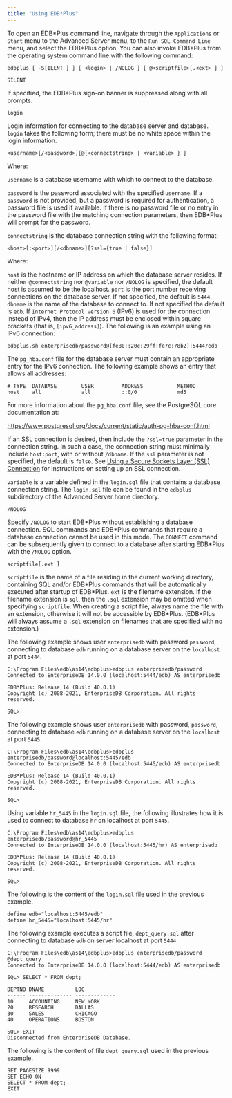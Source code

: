 ```yaml
---
title: "Using EDB*Plus"
---
```


<div id="using_edb_plus" class="registered_link"></div>

<div id="starting_edb_plus" class="registered_link"></div>

To open an EDB\*Plus command line, navigate through the `Applications` or `Start` menu to the Advanced Server menu, to the `Run SQL Command Line` menu, and select the EDB\*Plus option. You can also invoke EDB\*Plus from the operating system command line with the following command:

```text
edbplus [ -S[ILENT ] ] [ <login> | /NOLOG ] [ @<scriptfile>[.<ext> ] ]
```

`SILENT`

 If specified, the EDB\*Plus sign-on banner is suppressed along with all prompts.

`login`

 Login information for connecting to the database server and database. `login` takes the following form; there must be no white space within the login information.

```text
<username>[/<password>][@{<connectstring> | <variable> } ]
```

 Where:

 `username` is a database username with which to connect to the database.

 `password` is the password associated with the specified `username`. If a `password` is not provided, but a password is required for authentication, a password file is used if available. If there is no password file or no entry in the password file with the matching connection parameters, then EDB\*Plus will prompt for the password.

 `connectstring` is the database connection string with the following format:

```text
<host>[:<port>][/<dbname>][?ssl={true | false}]
```

 Where:

 `host` is the hostname or IP address on which the database server resides. If neither `@connectstring` nor `@variable` nor `/NOLOG` is specified, the default host is assumed to be the localhost. `port` is the port number receiving connections on the database server. If not specified, the default is `5444`. `dbname` is the name of the database to connect to. If not specified the default is `edb`. If `Internet Protocol version 6` (IPv6) is used for the connection instead of IPv4, then the IP address must be enclosed within square brackets (that is, `[ipv6_address]`). The following is an example using an IPv6 connection:

```text
edbplus.sh enterprisedb/password@[fe80::20c:29ff:fe7c:78b2]:5444/edb
```

 The `pg_hba.conf` file for the database server must contain an appropriate entry for the IPv6 connection. The following example shows an entry that allows all addresses:

```text
# TYPE  DATABASE        USER         ADDRESS           METHOD
host    all             all          ::0/0             md5
```

For more information about the `pg_hba.conf` file, see the PostgreSQL core documentation at:

 <https://www.postgresql.org/docs/current/static/auth-pg-hba-conf.html>

 If an SSL connection is desired, then include the `?ssl=true` parameter in the connection string. In such a case, the connection string must minimally include `host:port`, with or without `/dbname`. If the `ssl` parameter is not specified, the default is `false`. See [Using a Secure Sockets Layer (SSL) Connection](05_using_edb_plus_with_ssl/#using_edb_plus_with_ssl) for instructions on setting up an SSL connection.

 `variable` is a variable defined in the `login.sql` file that contains a database connection string. The `login.sql` file can be found in the `edbplus` subdirectory of the Advanced Server home directory.

`/NOLOG`

 Specify `/NOLOG` to start EDB\*Plus without establishing a database connection. SQL commands and EDB\*Plus commands that require a database connection cannot be used in this mode. The `CONNECT` command can be subsequently given to connect to a database after starting EDB\*Plus with the `/NOLOG` option.

`scriptfile[.ext ]`

 `scriptfile` is the name of a file residing in the current working directory, containing SQL and/or EDB\*Plus commands that will be automatically executed after startup of EDB\*Plus. `ext` is the filename extension. If the filename extension is `sql`, then the `.sql` extension may be omitted when specifying `scriptfile`. When creating a script file, always name the file with an extension, otherwise it will not be accessible by EDB\*Plus. (EDB\*Plus will always assume a `.sql` extension on filenames that are specified with no extension.)

The following example shows user `enterprisedb` with password `password`, connecting to database `edb` running on a database server on the `localhost` at port `5444`.

```text
C:\Program Files\edb\as14\edbplus>edbplus enterprisedb/password
Connected to EnterpriseDB 14.0.0 (localhost:5444/edb) AS enterprisedb

EDB*Plus: Release 14 (Build 40.0.1)
Copyright (c) 2008-2021, EnterpriseDB Corporation. All rights reserved.

SQL>
```

The following example shows user `enterprisedb` with password, `password`, connecting to database `edb` running on a database server on the `localhost` at port `5445`.

```text
C:\Program Files\edb\as14\edbplus>edbplus enterprisedb/password@localhost:5445/edb
Connected to EnterpriseDB 14.0.0 (localhost:5445/edb) AS enterprisedb

EDB*Plus: Release 14 (Build 40.0.1)
Copyright (c) 2008-2021, EnterpriseDB Corporation. All rights reserved.

SQL>
```

Using variable `hr_5445` in the `login.sql` file, the following illustrates how it is used to connect to database `hr` on localhost at port `5445`.

```text
C:\Program Files\edb\as14\edbplus>edbplus enterprisedb/password@hr_5445
Connected to EnterpriseDB 14.0.0 (localhost:5445/hr) AS enterprisedb

EDB*Plus: Release 14 (Build 40.0.1)
Copyright (c) 2008-2021, EnterpriseDB Corporation. All rights reserved.

SQL>
```

The following is the content of the `login.sql` file used in the previous example.

```text
define edb="localhost:5445/edb"
define hr_5445="localhost:5445/hr"
```

The following example executes a script file, `dept_query.sql` after connecting to database `edb` on server localhost at port `5444`.

```text
C:\Program Files\edb\as14\edbplus>edbplus enterprisedb/password @dept_query
Connected to EnterpriseDB 14.0.0 (localhost:5444/edb) AS enterprisedb

SQL> SELECT * FROM dept;

DEPTNO DNAME          LOC
------ -------------- -------------
10     ACCOUNTING     NEW YORK
20     RESEARCH       DALLAS
30     SALES          CHICAGO
40     OPERATIONS     BOSTON

SQL> EXIT
Disconnected from EnterpriseDB Database.
```

The following is the content of file `dept_query.sql` used in the previous example.

```text
SET PAGESIZE 9999
SET ECHO ON
SELECT * FROM dept;
EXIT
```
